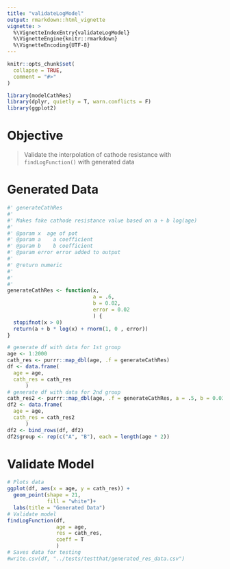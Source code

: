 ```yaml
---
title: "validateLogModel"
output: rmarkdown::html_vignette
vignette: >
  %\VignetteIndexEntry{validateLogModel}
  %\VignetteEngine{knitr::rmarkdown}
  %\VignetteEncoding{UTF-8}
---
```


```r
knitr::opts_chunk$set(
  collapse = TRUE,
  comment = "#>"
)
```

```r
library(modelCathRes)
library(dplyr, quietly = T, warn.conflicts = F)
library(ggplot2)
```

# Objective

> Validate the interpolation of cathode resistance with
> `findLogFunction()` with generated data

# Generated Data

```r
#' generateCathRes
#' 
#' Makes fake cathode resistance value based on a + b log(age) 
#'
#' @param x  age of pot
#' @param a    a coefficient
#' @param b    b coefficient
#' @param error error added to output
#'
#' @return numeric
#' 
#'
#' 
generateCathRes <- function(x,
                            a = .6,
                            b = 0.02,
                            error = 0.02
                            ) {
  stopifnot(x > 0)
  return(a + b * log(x) + rnorm(1, 0 , error))
}

# generate df with data for 1st group
age <- 1:2000
cath_res <- purrr::map_dbl(age, .f = generateCathRes)
df <- data.frame(
  age = age,
  cath_res = cath_res
      )
# generate df with data for 2nd group
cath_res2 <- purrr::map_dbl(age, .f = generateCathRes, a = .5, b = 0.03)
df2 <- data.frame(
  age = age,
  cath_res = cath_res2
      )
df2 <- bind_rows(df, df2)
df2$group <- rep(c("A", "B"), each = length(age * 2))
```

# Validate Model

```r
# Plots data
ggplot(df, aes(x = age, y = cath_res)) +
  geom_point(shape = 21,
             fill = "white")+
  labs(title = "Generated Data")
# Validate model
findLogFunction(df,
                age = age,
                res = cath_res,
                coeff = T
                )
# Saves data for testing 
#write.csv(df, "../tests/testthat/generated_res_data.csv")
```

